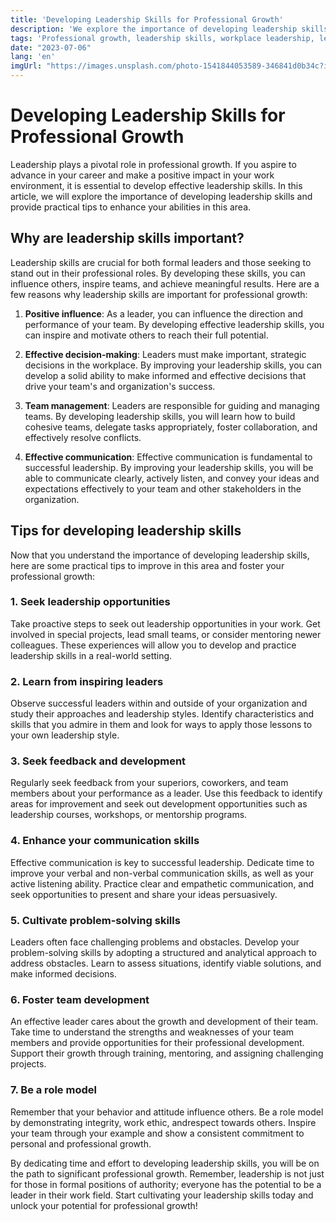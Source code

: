 ```yaml
---
title: 'Developing Leadership Skills for Professional Growth'
description: 'We explore the importance of developing leadership skills for professional growth and provide practical tips to enhance your leadership abilities.'
tags: 'Professional growth, leadership skills, workplace leadership, leadership development, team management'
date: "2023-07-06"
lang: 'en'
imgUrl: "https://images.unsplash.com/photo-1541844053589-346841d0b34c?ixlib=rb-4.0.3&ixid=M3wxMjA3fDB8MHxzZWFyY2h8MXx8bGVhZGVyc2hpcHxlbnwwfHwwfHx8Mg%3D%3D&auto=format&fit=crop&w=800&q=60"
---
```


# Developing Leadership Skills for Professional Growth

Leadership plays a pivotal role in professional growth. If you aspire to advance in your career and make a positive impact in your work environment, it is essential to develop effective leadership skills. In this article, we will explore the importance of developing leadership skills and provide practical tips to enhance your abilities in this area.

## Why are leadership skills important?

Leadership skills are crucial for both formal leaders and those seeking to stand out in their professional roles. By developing these skills, you can influence others, inspire teams, and achieve meaningful results. Here are a few reasons why leadership skills are important for professional growth:

1. **Positive influence**: As a leader, you can influence the direction and performance of your team. By developing effective leadership skills, you can inspire and motivate others to reach their full potential.

2. **Effective decision-making**: Leaders must make important, strategic decisions in the workplace. By improving your leadership skills, you can develop a solid ability to make informed and effective decisions that drive your team's and organization's success.

3. **Team management**: Leaders are responsible for guiding and managing teams. By developing leadership skills, you will learn how to build cohesive teams, delegate tasks appropriately, foster collaboration, and effectively resolve conflicts.

4. **Effective communication**: Effective communication is fundamental to successful leadership. By improving your leadership skills, you will be able to communicate clearly, actively listen, and convey your ideas and expectations effectively to your team and other stakeholders in the organization.

## Tips for developing leadership skills

Now that you understand the importance of developing leadership skills, here are some practical tips to improve in this area and foster your professional growth:

### 1. Seek leadership opportunities

Take proactive steps to seek out leadership opportunities in your work. Get involved in special projects, lead small teams, or consider mentoring newer colleagues. These experiences will allow you to develop and practice leadership skills in a real-world setting.

### 2. Learn from inspiring leaders

Observe successful leaders within and outside of your organization and study their approaches and leadership styles. Identify characteristics and skills that you admire in them and look for ways to apply those lessons to your own leadership style.

### 3. Seek feedback and development

Regularly seek feedback from your superiors, coworkers, and team members about your performance as a leader. Use this feedback to identify areas for improvement and seek out development opportunities such as leadership courses, workshops, or mentorship programs.

### 4. Enhance your communication skills

Effective communication is key to successful leadership. Dedicate time to improve your verbal and non-verbal communication skills, as well as your active listening ability. Practice clear and empathetic communication, and seek opportunities to present and share your ideas persuasively.

### 5. Cultivate problem-solving skills

Leaders often face challenging problems and obstacles. Develop your problem-solving skills by adopting a structured and analytical approach to address obstacles. Learn to assess situations, identify viable solutions, and make informed decisions.

### 6. Foster team development

An effective leader cares about the growth and development of their team. Take time to understand the strengths and weaknesses of your team members and provide opportunities for their professional development. Support their growth through training, mentoring, and assigning challenging projects.

### 7. Be a role model

Remember that your behavior and attitude influence others. Be a role model by demonstrating integrity, work ethic, andrespect towards others. Inspire your team through your example and show a consistent commitment to personal and professional growth.

By dedicating time and effort to developing leadership skills, you will be on the path to significant professional growth. Remember, leadership is not just for those in formal positions of authority; everyone has the potential to be a leader in their work field. Start cultivating your leadership skills today and unlock your potential for professional growth!